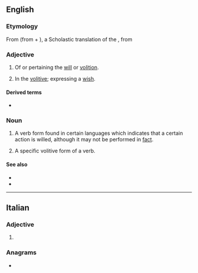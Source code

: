 ==English==

===Etymology===
From {{etyl|ML.|en}} {{m|la|volitivus|}} (from {{m|la|volo|volo|want}} + {{m|la|-ivus}}), a Scholastic translation of the {{cog|grc|θελητικός|}}, from {{m|grc|θέλησις||a will, a willing}}

===Adjective===
{{en-adj|-}}

# Of or pertaining the [[will]] or [[volition]].
# {{lb|en|grammar|of a verb}} In the [[#Noun|volitive]]; expressing a [[wish]].

====Derived terms====
* {{l|en|volitivity}}

===Noun===
{{en-noun|~}}

# {{lb|en|uncountable|linguistics}} A verb form found in certain languages which indicates that a certain action is willed, although it may not be performed in [[fact]].
# {{lb|en|linguistics}} A specific volitive form of a verb.

====See also====
* {{l|en|mode}}
* {{l|en|desiderative}}

----

==Italian==

===Adjective===
{{head|it|adjective form}}

# {{inflection of|it|volitivo||f|p}}

===Anagrams===
* {{l|it|evolviti}}